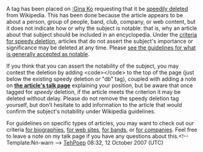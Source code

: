 <article id="13690742" title=User talk:Pilotones>
	<talkpage id="13690742" title="User talk:Pilotones">
=={{{header-text|Notability of [[:Gina Ko]]}}}==
A tag has been placed on [[:Gina Ko]] requesting that it be [[Wikipedia:Criteria for speedy deletion|speedily deleted]] from Wikipedia. This has been done because the article appears to be about a person, group of people, band, club, company, or web content, but it does not indicate how or why the subject is notable: that is, why an article about that subject should be included in an encyclopedia. Under the [[WP:CSD#Articles|criteria for speedy deletion]], articles that do not assert the subject's importance or significance may be deleted at any time. Please [[Wikipedia:Notability|see the guidelines for what is generally accepted as notable]]. 

If you think that you can assert the notability of the subject, you may contest the deletion by adding &lt;code&gt;{{tl|hangon}}&lt;/code&gt; to the top of the page (just below the existing speedy deletion or &quot;db&quot; tag), coupled with adding a note on '''[[Talk:Gina Ko|the article's talk page]]''' explaining your position, but be aware that once tagged for ''speedy'' deletion, if the article meets the criterion it may be deleted without delay. Please do not remove the speedy deletion tag yourself, but don't hesitate to add information to the article that would confirm the subject's notability under Wikipedia guidelines.

For guidelines on specific types of articles, you may want to check out our criteria [[Wikipedia:Notability (people)|for biographies]], [[WP:WEB|for web sites]], [[WP:BAND|for bands]], or [[WP:CORP|for companies]]. Feel free to leave a note on my talk page if you have any questions about this.&lt;!-- Template:Nn-warn --&gt;  [[User:TehPoep|TehPoep]] 08:32, 12 October 2007 (UTC)
	</talkpage>
</article>